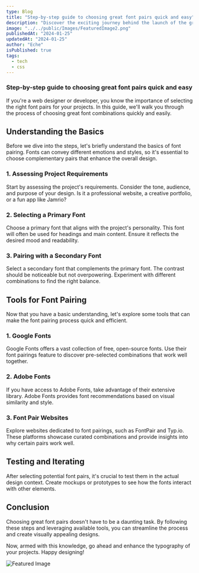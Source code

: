 ```yaml
---
type: Blog
title: "Step-by-step guide to choosing great font pairs quick and easy"
description: "Discover the exciting journey behind the launch of the groundbreaking Jamrio app! Dive into the details of how this innovative application came to life, exploring its features, functionality, and the passion that fueled its creation. Join us as we unveil the unique aspects of Jamrio, its potential impact, and the team's vision for the future. Whether you're a tech enthusiast or someone curious about the latest in app development."
image: "../../public/Images/FeaturedImage2.png"
publishedAt: "2024-01-25"
updatedAt: "2024-01-25"
author: "Eche"
isPublished: true
tags:
  - tech
  - css
---
```


### Step-by-step guide to choosing great font pairs quick and easy

If you're a web designer or developer, you know the importance of selecting the right font pairs for your projects. In this guide, we'll walk you through the process of choosing great font combinations quickly and easily.

## Understanding the Basics

Before we dive into the steps, let's briefly understand the basics of font pairing. Fonts can convey different emotions and styles, so it's essential to choose complementary pairs that enhance the overall design.

### 1. Assessing Project Requirements

Start by assessing the project's requirements. Consider the tone, audience, and purpose of your design. Is it a professional website, a creative portfolio, or a fun app like Jamrio?

### 2. Selecting a Primary Font

Choose a primary font that aligns with the project's personality. This font will often be used for headings and main content. Ensure it reflects the desired mood and readability.

### 3. Pairing with a Secondary Font

Select a secondary font that complements the primary font. The contrast should be noticeable but not overpowering. Experiment with different combinations to find the right balance.

## Tools for Font Pairing

Now that you have a basic understanding, let's explore some tools that can make the font pairing process quick and efficient.

### 1. Google Fonts

Google Fonts offers a vast collection of free, open-source fonts. Use their font pairings feature to discover pre-selected combinations that work well together.

### 2. Adobe Fonts

If you have access to Adobe Fonts, take advantage of their extensive library. Adobe Fonts provides font recommendations based on visual similarity and style.

### 3. Font Pair Websites

Explore websites dedicated to font pairings, such as FontPair and Typ.io. These platforms showcase curated combinations and provide insights into why certain pairs work well.

## Testing and Iterating

After selecting potential font pairs, it's crucial to test them in the actual design context. Create mockups or prototypes to see how the fonts interact with other elements.

## Conclusion

Choosing great font pairs doesn't have to be a daunting task. By following these steps and leveraging available tools, you can streamline the process and create visually appealing designs.

Now, armed with this knowledge, go ahead and enhance the typography of your projects. Happy designing!

![Featured Image](../../public/Images/FeaturedImage2.png)
